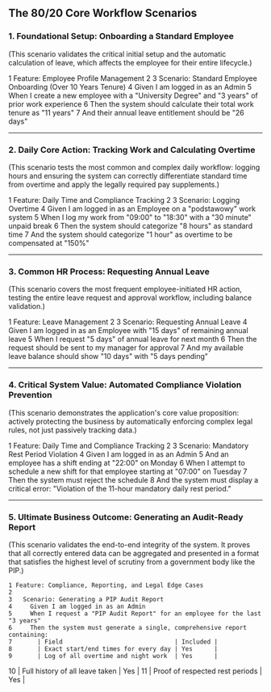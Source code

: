## The 80/20 Core Workflow Scenarios

  ### 1. Foundational Setup: Onboarding a Standard Employee
  (This scenario validates the critical initial setup and the automatic calculation of leave, which affects
  the employee for their entire lifecycle.)

   1 Feature: Employee Profile Management
   2
   3   Scenario: Standard Employee Onboarding (Over 10 Years Tenure)
   4     Given I am logged in as an Admin
   5     When I create a new employee with a "University Degree" and "3 years" of prior work
     experience
   6     Then the system should calculate their total work tenure as "11 years"
   7     And their annual leave entitlement should be "26 days"

  ---
 ### 2. Daily Core Action: Tracking Work and Calculating Overtime
  (This scenario tests the most common and complex daily workflow: logging hours and ensuring the system can
   correctly differentiate standard time from overtime and apply the legally required pay supplements.)

   1 Feature: Daily Time and Compliance Tracking
   2
   3   Scenario: Logging Overtime
   4     Given I am logged in as an Employee on a "podstawowy" work system
   5     When I log my work from "09:00" to "18:30" with a "30 minute" unpaid break
   6     Then the system should categorize "8 hours" as standard time
   7     And the system should categorize "1 hour" as overtime to be compensated at "150%"

  ---
 ### 3. Common HR Process: Requesting Annual Leave
  (This scenario covers the most frequent employee-initiated HR action, testing the entire leave request and
   approval workflow, including balance validation.)

   1 Feature: Leave Management
   2
   3   Scenario: Requesting Annual Leave
   4     Given I am logged in as an Employee with "15 days" of remaining annual leave
   5     When I request "5 days" of annual leave for next month
   6     Then the request should be sent to my manager for approval
   7     And my available leave balance should show "10 days" with "5 days pending"

  ---
###  4. Critical System Value: Automated Compliance Violation Prevention
  (This scenario demonstrates the application's core value proposition: actively protecting the business by
  automatically enforcing complex legal rules, not just passively tracking data.)

   1 Feature: Daily Time and Compliance Tracking
   2
   3   Scenario: Mandatory Rest Period Violation
   4     Given I am logged in as an Admin
   5     And an employee has a shift ending at "22:00" on Monday
   6     When I attempt to schedule a new shift for that employee starting at "07:00" on Tuesday
   7     Then the system must reject the schedule
   8     And the system must display a critical error: "Violation of the 11-hour mandatory daily rest
     period."

  ---
 ### 5. Ultimate Business Outcome: Generating an Audit-Ready Report
  (This scenario validates the end-to-end integrity of the system. It proves that all correctly entered data
   can be aggregated and presented in a format that satisfies the highest level of scrutiny from a
  government body like the PIP.)

    1 Feature: Compliance, Reporting, and Legal Edge Cases
    2
    3   Scenario: Generating a PIP Audit Report
    4     Given I am logged in as an Admin
    5     When I request a "PIP Audit Report" for an employee for the last "3 years"
    6     Then the system must generate a single, comprehensive report containing:
    7       | Field                               | Included |
    8       | Exact start/end times for every day | Yes      |
    9       | Log of all overtime and night work  | Yes      |
   10       | Full history of all leave taken     | Yes      |
   11       | Proof of respected rest periods     | Yes      |
